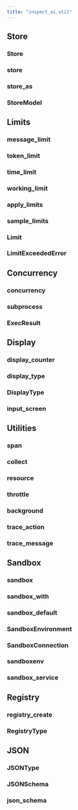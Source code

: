 ```yaml
---
title: "inspect_ai.util"
---
```


## Store

### Store
### store
### store_as
### StoreModel

## Limits

### message_limit
### token_limit
### time_limit
### working_limit
### apply_limits
### sample_limits
### Limit
### LimitExceededError

## Concurrency

### concurrency
### subprocess
### ExecResult

## Display

### display_counter
### display_type
### DisplayType
### input_screen

## Utilities

### span
### collect
### resource
### throttle
### background
### trace_action
### trace_message


## Sandbox

### sandbox
### sandbox_with
### sandbox_default
### SandboxEnvironment
### SandboxConnection
### sandboxenv
### sandbox_service

## Registry

### registry_create
### RegistryType

## JSON

### JSONType
### JSONSchema
### json_schema
